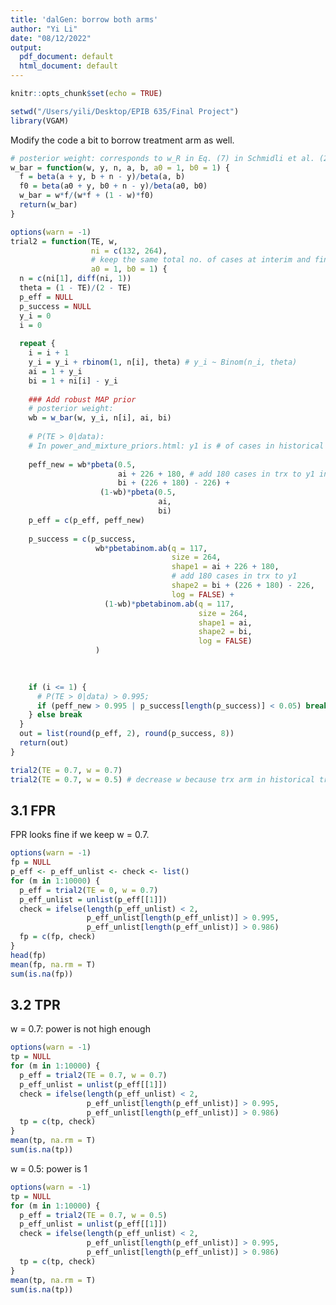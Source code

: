```yaml
---
title: 'dalGen: borrow both arms'
author: "Yi Li"
date: "08/12/2022"
output:
  pdf_document: default
  html_document: default
---
```


```r
knitr::opts_chunk$set(echo = TRUE)
```


```r
setwd("/Users/yili/Desktop/EPIB 635/Final Project")
library(VGAM)
```

Modify the code a bit to borrow treatment arm as well. 

```r
# posterior weight: corresponds to w_R in Eq. (7) in Schmidli et al. (2014)
w_bar = function(w, y, n, a, b, a0 = 1, b0 = 1) {
  f = beta(a + y, b + n - y)/beta(a, b)
  f0 = beta(a0 + y, b0 + n - y)/beta(a0, b0)
  w_bar = w*f/(w*f + (1 - w)*f0)
  return(w_bar)
}
```


```r
options(warn = -1)
trial2 = function(TE, w,
                  ni = c(132, 264), 
                  # keep the same total no. of cases at interim and final analyses
                  a0 = 1, b0 = 1) {
  n = c(ni[1], diff(ni, 1))
  theta = (1 - TE)/(2 - TE)
  p_eff = NULL
  p_success = NULL
  y_i = 0
  i = 0
  
  repeat {
    i = i + 1
    y_i = y_i + rbinom(1, n[i], theta) # y_i ~ Binom(n_i, theta)
    ai = 1 + y_i
    bi = 1 + ni[i] - y_i 
    
    ### Add robust MAP prior
    # posterior weight: 
    wb = w_bar(w, y_i, n[i], ai, bi)
    
    # P(TE > 0|data):
    # In power_and_mixture_priors.html: y1 is # of cases in historical trial (ctrl arm ) , and y is # of cases in current trial (ctrl arm ) 
    
    peff_new = wb*pbeta(0.5, 
                        ai + 226 + 180, # add 180 cases in trx to y1 in MAP code
                        bi + (226 + 180) - 226) +
                    (1-wb)*pbeta(0.5, 
                                 ai, 
                                 bi)
    p_eff = c(p_eff, peff_new)
    
    p_success = c(p_success, 
                   wb*pbetabinom.ab(q = 117, 
                                    size = 264, 
                                    shape1 = ai + 226 + 180, 
                                    # add 180 cases in trx to y1
                                    shape2 = bi + (226 + 180) - 226, 
                                    log = FALSE) + 
                     (1-wb)*pbetabinom.ab(q = 117, 
                                          size = 264, 
                                          shape1 = ai, 
                                          shape2 = bi, 
                                          log = FALSE)
                   )
    

    
    if (i <= 1) {
      # P(TE > 0|data) > 0.995;
      if (peff_new > 0.995 | p_success[length(p_success)] < 0.05) break
    } else break   
  }
  out = list(round(p_eff, 2), round(p_success, 8))
  return(out)
}

trial2(TE = 0.7, w = 0.7)
trial2(TE = 0.7, w = 0.5) # decrease w because trx arm in historical trial may not be reliable
```



## 3.1 FPR
FPR looks fine if we keep w = 0.7.
```r
options(warn = -1)
fp = NULL
p_eff <- p_eff_unlist <- check <- list()
for (m in 1:10000) {
  p_eff = trial2(TE = 0, w = 0.7)
  p_eff_unlist = unlist(p_eff[[1]])
  check = ifelse(length(p_eff_unlist) < 2, 
                 p_eff_unlist[length(p_eff_unlist)] > 0.995, 
                 p_eff_unlist[length(p_eff_unlist)] > 0.986)
  fp = c(fp, check)
}
head(fp)
mean(fp, na.rm = T)
sum(is.na(fp))
```

## 3.2 TPR
w = 0.7: power is not high enough
```r
options(warn = -1)
tp = NULL
for (m in 1:10000) {
  p_eff = trial2(TE = 0.7, w = 0.7)
  p_eff_unlist = unlist(p_eff[[1]])
  check = ifelse(length(p_eff_unlist) < 2,   
                 p_eff_unlist[length(p_eff_unlist)] > 0.995, 
                 p_eff_unlist[length(p_eff_unlist)] > 0.986)
  tp = c(tp, check)
}
mean(tp, na.rm = T)
sum(is.na(tp))
```

w = 0.5: power is 1
```r
options(warn = -1)
tp = NULL
for (m in 1:10000) {
  p_eff = trial2(TE = 0.7, w = 0.5)
  p_eff_unlist = unlist(p_eff[[1]])
  check = ifelse(length(p_eff_unlist) < 2,   
                 p_eff_unlist[length(p_eff_unlist)] > 0.995, 
                 p_eff_unlist[length(p_eff_unlist)] > 0.986)
  tp = c(tp, check)
}
mean(tp, na.rm = T)
sum(is.na(tp))
```


